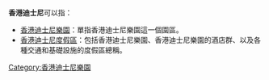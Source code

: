 '''香港迪士尼'''可以指：
*[[香港迪士尼樂園|香港迪士尼樂園]]：單指香港迪士尼樂園這一個園區。
*[[香港迪士尼度假區|香港迪士尼度假區]]：包括香港迪士尼樂園、香港迪士尼樂園的酒店群、以及各種交通和基礎設施的度假區總稱。
{{disambig|Cat=五字消歧义}}

[[Category:香港迪士尼樂園|Category:香港迪士尼樂園]]